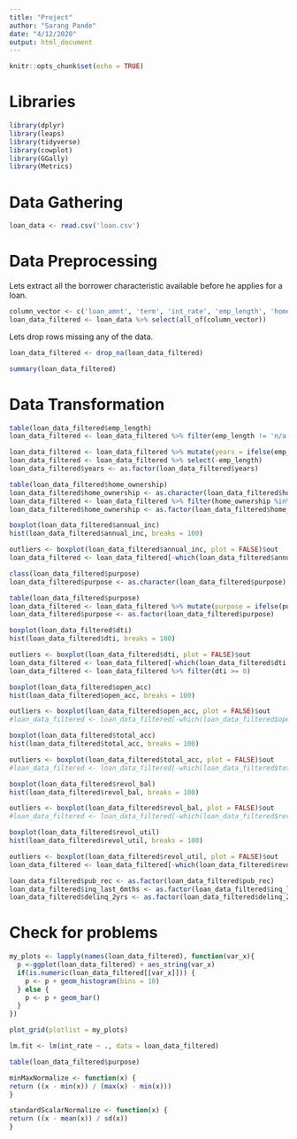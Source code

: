 ```yaml
---
title: "Project"
author: "Sarang Pande"
date: "4/12/2020"
output: html_document
---
```


```r
knitr::opts_chunk$set(echo = TRUE)
```

# Libraries

```r
library(dplyr)
library(leaps)
library(tidyverse)
library(cowplot)
library(GGally)
library(Metrics)
```

# Data Gathering

```r
loan_data <- read.csv('loan.csv')
```

# Data Preprocessing

Lets extract all the borrower characteristic available before he applies for a loan. 

```r
column_vector <- c('loan_amnt', 'term', 'int_rate', 'emp_length', 'home_ownership', 'annual_inc', 'verification_status', 'purpose', 'addr_state', 'dti', 'open_acc', 'total_acc', 'grade', 'sub_grade', 'delinq_2yrs', 'inq_last_6mths', 'pub_rec', 'revol_bal', 'revol_util')
loan_data_filtered <- loan_data %>% select(all_of(column_vector))
```

Lets drop rows missing any of the data.

```r
loan_data_filtered <- drop_na(loan_data_filtered)
```

```r
summary(loan_data_filtered)
```

# Data Transformation

```r
table(loan_data_filtered$emp_length)
loan_data_filtered <- loan_data_filtered %>% filter(emp_length != 'n/a')
```

```r
loan_data_filtered <- loan_data_filtered %>% mutate(years = ifelse(emp_length ==  "< 1 year", 0, ifelse(emp_length ==  "1 year", 1, ifelse(emp_length ==  "2 years", 2, ifelse(emp_length ==  "3 years", 3, ifelse(emp_length ==  "4 years", 4, ifelse(emp_length ==  "5 years", 5, ifelse(emp_length ==  "6 years", 6, ifelse(emp_length ==  "7 years", 7, ifelse(emp_length ==  "8 years", 8, ifelse(emp_length ==  "9 years", 9, 10)))))))))))
loan_data_filtered <- loan_data_filtered %>% select(-emp_length)
loan_data_filtered$years <- as.factor(loan_data_filtered$years)
```

```r
table(loan_data_filtered$home_ownership)
loan_data_filtered$home_ownership <- as.character(loan_data_filtered$home_ownership)
loan_data_filtered <- loan_data_filtered %>% filter(home_ownership %in% c('MORTGAGE', 'OWN', 'RENT'))
loan_data_filtered$home_ownership <- as.factor(loan_data_filtered$home_ownership)
```

```r
boxplot(loan_data_filtered$annual_inc)
hist(loan_data_filtered$annual_inc, breaks = 100)
```

```r
outliers <- boxplot(loan_data_filtered$annual_inc, plot = FALSE)$out
loan_data_filtered <- loan_data_filtered[-which(loan_data_filtered$annual_inc %in% outliers),]
```

```r
class(loan_data_filtered$purpose)
loan_data_filtered$purpose <- as.character(loan_data_filtered$purpose)
```

```r
table(loan_data_filtered$purpose)
loan_data_filtered <- loan_data_filtered %>% mutate(purpose = ifelse(purpose %in% c('educational', 'house', 'vacation', 'wedding', 'renewable_energy', 'moving'), 'other', purpose))
loan_data_filtered$purpose <- as.factor(loan_data_filtered$purpose)
```

```r
boxplot(loan_data_filtered$dti)
hist(loan_data_filtered$dti, breaks = 100)
```

```r
outliers <- boxplot(loan_data_filtered$dti, plot = FALSE)$out
loan_data_filtered <- loan_data_filtered[-which(loan_data_filtered$dti %in% outliers),]
loan_data_filtered <- loan_data_filtered %>% filter(dti >= 0)
```

```r
boxplot(loan_data_filtered$open_acc)
hist(loan_data_filtered$open_acc, breaks = 100)
```

```r
outliers <- boxplot(loan_data_filtered$open_acc, plot = FALSE)$out
#loan_data_filtered <- loan_data_filtered[-which(loan_data_filtered$open_acc %in% outliers),]
```

```r
boxplot(loan_data_filtered$total_acc)
hist(loan_data_filtered$total_acc, breaks = 100)
```

```r
outliers <- boxplot(loan_data_filtered$total_acc, plot = FALSE)$out
#loan_data_filtered <- loan_data_filtered[-which(loan_data_filtered$total_acc %in% outliers),]
```

```r
boxplot(loan_data_filtered$revol_bal)
hist(loan_data_filtered$revol_bal, breaks = 100)
```

```r
outliers <- boxplot(loan_data_filtered$revol_bal, plot = FALSE)$out
#loan_data_filtered <- loan_data_filtered[-which(loan_data_filtered$revol_bal %in% outliers),]
```

```r
boxplot(loan_data_filtered$revol_util)
hist(loan_data_filtered$revol_util, breaks = 100)
```

```r
outliers <- boxplot(loan_data_filtered$revol_util, plot = FALSE)$out
loan_data_filtered <- loan_data_filtered[-which(loan_data_filtered$revol_util %in% outliers),]
```

```r
loan_data_filtered$pub_rec <- as.factor(loan_data_filtered$pub_rec)
loan_data_filtered$inq_last_6mths <- as.factor(loan_data_filtered$inq_last_6mths)
loan_data_filtered$delinq_2yrs <- as.factor(loan_data_filtered$delinq_2yrs)
```

# Check for problems

```r
my_plots <- lapply(names(loan_data_filtered), function(var_x){
  p <-ggplot(loan_data_filtered) + aes_string(var_x)
  if(is.numeric(loan_data_filtered[[var_x]])) {
    p <- p + geom_histogram(bins = 10)
  } else {
    p <- p + geom_bar()
  } 
})

plot_grid(plotlist = my_plots)
```

```r
lm.fit <- lm(int_rate ~ ., data = loan_data_filtered)
```

```r
table(loan_data_filtered$purpose)
```

```r
minMaxNormalize <- function(x) {
return ((x - min(x)) / (max(x) - min(x)))
}

standardScalarNormalize <- function(x) {
return ((x - mean(x)) / sd(x))
}
```